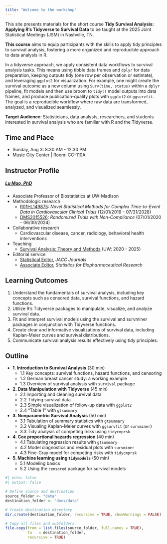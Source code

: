 ```yaml
---
title: "Welcome to the workshop"
---
```


This site presents materials for the short course 
**Tidy Survival Analysis: Applying R’s Tidyverse to Survival Data**
to be taught at the 2025 Joint Statistical Meetings (JSM) in Nashville, TN.

**This course** aims to equip participants with the skills to apply tidy principles to survival analysis, fostering a more organized and reproducible approach to data analysis in R.

In a tidyverse approach, we apply consistent data workflows to survival analysis tasks. This means using tibble data frames and `dplyr` for data preparation, keeping outputs tidy (one row per observation or estimate), and leveraging `ggplot2` for visualization. For example, one might create the survival outcome as a new column using `Surv(time, status)` within a `dplyr` pipeline, fit models and then use broom to `tidy()` model outputs into data frames, and produce publication-quality plots with `ggplot2` or `ggsurvfit`. The goal is a reproducible workflow where raw data are transformed, analyzed, and visualized seamlessly.


**Target Audience**: Statisticians, data analysts, researchers, and students interested in survival analysis who are familiar with R and the Tidyverse.

## Time and Place

-  Sunday, Aug 3: 8:30 AM - 12:30 PM
-  Music City Center | Room: CC-110A 

## Instructor Profile

##### [Lu Mao, PhD](https://lmaowisc.github.io/){target="_blank"} 

-   Associate Professor of Biostatistics at UW-Madison
-   Methodologic research
    -   [R01HL149875](https://reporter.nih.gov/search/9aSu5u3xlE26GrjbF_4cBg/project-details/10734551){target="_blank"}: *Novel Statistical Methods for Complex Time-to-Event Data in Cardiovascular Clinical Trials* (12/01/2019 – 07/31/2028)
    -   [DMS2015526](https://www.nsf.gov/awardsearch/showAward?AWD_ID=2015526){target="_blank"}: *Randomized Trials with Non-Compliance* (07/01/2020 – 06/30/2024)
-   Collaborative research
    -   Cardiovascular disease, cancer, radiology, behavioral health interventions
-   Teaching
    -   [Survival Analysis: Theory and Methods](https://lmaowisc.github.io/BMI741){target="_blank"} (UW; 2020 - 2025)
-   Editorial service
    -   [Statistical Editor](https://www.jacc.org/journal/heart-failure/editorial-board){target="_blank"}, *JACC Journals*
    -   [Associate Editor](https://www.tandfonline.com/action/journalInformation?show=editorialBoard&journalCode=usbr20){target="_blank"}, *Statistics for Biopharmaceutical Research*

## Learning Outcomes

1.	Understand the fundamentals of survival analysis, including key concepts such as censored data, survival functions, and hazard functions.
2.	Utilize R’s Tidyverse packages to manipulate, visualize, and analyze survival data.
3.	Fit and interpret survival models using the survival and survminer packages in conjunction with Tidyverse functions.
4.	Create clear and informative visualizations of survival data, including Kaplan-Meier curves and survival distributions.
5.	Communicate survival analysis results effectively using tidy principles.

## Outline

-   **1. Introduction to Survival Analysis** (30 min)
    -   1.1 Key concepts: survival functions, hazard functions, and censoring
    -   1.2 German breast cancer study: a working example
    -   1.3 Overview of survival analysis with `survival` package

-   **2. Data Manipulation with Tidyverse** (45 min)
    -   2.1 Importing and cleaning survival data
    -   2.2 Tidying survival data
    -   2.3 Simple visualization of follow-up data with `ggplot2`
    -   2.4 "Table 1" with `gtsummary`
    
-   **3. Nonparametric Survival Analysis** (50 min)
    -   3.1 Tabulation of summary statistics with `gtsummary`
    -   3.2 Visualing Kaplan-Meier curves with `ggsurvfit` (or `survminer`)
    -   3.3 Tidy analysis of competing risks using `tidycmprsk`

-  **4. Cox proportional hazards regression** (40 min)
    -   4.1 Tabulating regression results with `gtsummary`
    -   4.2 Model diagnostics and residual plots with `survminer`
    -   4.3 Fine-Gray model for competing risks with `tidycmprsk`

-   **5. Machine learning using `tidymodels`** (50 min)
    -   5.1 Modeling basics
    -   5.2 Using the `censored` package for survival models


```r
#| echo: false
#| output: false

# Define source and destination
source_folder <- "data"
destination_folder <- "docs/data"

# Create destination directory
dir.create(destination_folder, recursive = TRUE, showWarnings = FALSE)

# Copy all files and subfolders
file.copy(from = list.files(source_folder, full.names = TRUE),
          to   = destination_folder,
          recursive = TRUE)


```

